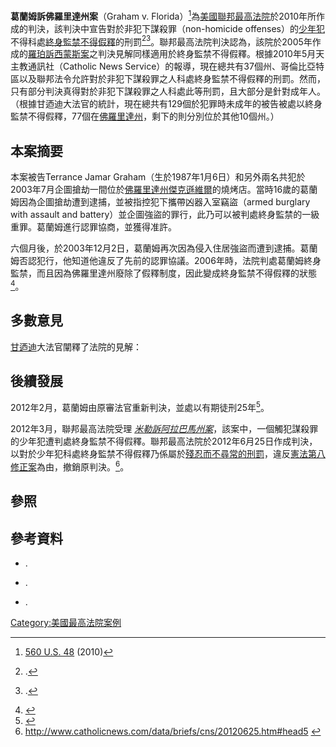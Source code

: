 {{refimprove|time=2013-11-06T05:52:28+00:00}}
{{noteTA
|G1=USState
|1=zh-cn:鲁斯; zh-hans:鲁思; zh-hant:露絲;
|2=zh-cn:巴德; zh-hans:拜德; zh-hant:拜德;
|3=zh-cn:斯卡利亚; zh-hans:斯卡利亞; zh-hant:史卡利亞;
|4=zh-cn:罗伯茨; zh-hans:罗伯茨; zh-hant:羅伯茲;
|5=zh-cn:约翰·罗伯茨; zh-hans:约翰·罗伯茨; zh-hant:約翰·羅伯茨;zh-tw:約翰·羅勃茲;zh-hk:尊·羅拔斯;
}}
{{Infobox SCOTUS case
|Litigants=葛蘭姆訴佛羅里達州
|ArgueDate=11月9日
|ArgueYear=2009年
|DecideDate=5月17日
|DecideYear=2010年
|FullName=Terrance Jamar Graham v. Florida
|USVol=560
|USPage=___
|ParallelCitations=
|OralArgument=http://www.oyez.org/cases/2000-2009/2009/2009_08_7412
|Docket=08-7412
|SCOTUS=2009-2010
|Majority=[[安東尼·甘迺迪|安東尼·甘迺迪]]
|JoinMajority=[[約翰·保羅·史蒂文斯|約翰·保羅·史蒂文斯]]、[[魯思·金斯伯格|魯思·金斯伯格]]、 [[史蒂芬·布雷耶|史蒂芬·布雷耶]]和[[索尼婭·索托馬約爾|索尼婭·索托馬約爾]]
|Concurrence=[[約翰·格洛佛·羅伯茨|約翰·格洛佛·羅伯茨]]
|Concurrence2=[[約翰·保羅·史蒂文斯|約翰·保羅·史蒂文斯]]
|JoinConcurrence2=[[魯思·金斯伯格|魯思·金斯伯格]]和[[索尼婭·索托馬約爾|索尼婭·索托馬約爾]]
|Dissent=[[克拉倫斯·托馬斯|克拉倫斯·托馬斯]]
|JoinDissent=[[安東寧·斯卡利亞|安東寧·斯卡利亞]]（全部）和[[塞繆爾·阿利托|塞繆爾·阿利托]]（第一和第三部分）
|Dissent2=[[塞繆爾·阿利托|塞繆爾·阿利托]]
|LawsApplied=
|Holding=對於未滿18歲非犯下謀殺罪之被告課以終身監禁不得假釋的刑罰違反[[美國憲法第八修正案|憲法第八修正案]]。
|Procedural=基於對[[佛羅里達州第一地區上訴法院|佛羅里達州第一地區上訴法院]]的[[調審令|調審令]]（Writ of certiorari）。
}}

'''葛蘭姆訴佛羅里達州案'''（Graham v. Florida）<ref>[[Case_citation|560 U.S. 48]] (2010)</ref>為[[美國聯邦最高法院|美國聯邦最高法院]]於2010年所作成的判決，該判決中宣告對於非犯下謀殺罪（non-homicide offenses）的[[少年犯|少年犯]]不得科處[[終身監禁(美國)|終身監禁不得假釋]]的刑罰<ref>{{Citation |url=http://www.nytimes.com/2010/05/18/us/politics/18court.html |title=Justices Limit Life Sentences for Juveniles |newspaper=[[New_York_Times|New York Times]] |first=Adam |last=Liptak |date=May 17, 2010}}.</ref><ref>{{Citation |url=http://online.wsj.com/article/SB10001424052748703315404575250263178132480.html |title=Justices Restrict Life Terms for Youths |newspaper=[[Wall_Street_Journal|Wall Street Journal]] |date=May 18, 2010 |first=Jess |last=Bravin}}.</ref>。聯邦最高法院判決認為，該院於2005年作成的[[羅珀訴西蒙斯案|羅珀訴西蒙斯案]]之判決見解同樣適用於終身監禁不得假釋。根據2010年5月天主教通訊社（Catholic News Service）的報導，現在總共有37個州、哥倫比亞特區以及聯邦法令允許對於非犯下謀殺罪之人科處終身監禁不得假釋的刑罰。然而，只有部分判決真得對於非犯下謀殺罪之人科處此等刑罰，且大部分是針對成年人。（根據甘迺迪大法官的統計，現在總共有129個於犯罪時未成年的被告被處以終身監禁不得假釋，77個在[[佛羅里達州|佛羅里達州]]，剩下的則分別位於其他10個州。）

==本案摘要==
本案被告Terrance Jamar Graham（生於1987年1月6日）和另外兩名共犯於2003年7月企圖搶劫一間位於[[佛羅里達州|佛羅里達州]][[傑克遜維爾_(佛羅里達州)|傑克遜維爾]]的燒烤店。當時16歲的葛蘭姆因為企圖搶劫遭到逮捕，並被指控犯下攜帶凶器入室竊盜（armed burglary with assault and battery）並企圖強盜的罪行，此乃可以被判處終身監禁的一級重罪。葛蘭姆進行認罪協商，並獲得准許。

六個月後，於2003年12月2日，葛蘭姆再次因為侵入住居強盜而遭到逮捕。葛蘭姆否認犯行，他知道他違反了先前的認罪協議。2006年時，法院判處葛蘭姆終身監禁，而且因為佛羅里達州廢除了假釋制度，因此變成終身監禁不得假釋的狀態<ref name="supremecourt">{{Cite web|url=http://www.supremecourt.gov/opinions/09pdf/08-7412.pdf|title=TERRANCE JAMAR GRAHAM, PETITIONER v. FLORIDA|date=May 17, 2010|accessdate=May 20, 2010|publisher=[[Supreme_Court_of_the_United_States|Supreme Court of the United States]]}}</ref>。

==多數意見==
[[安東尼·甘迺迪|甘迺迪]]大法官闡釋了法院的見解：
{{quote|憲法禁止對於非犯下謀殺罪的少年犯科處終身監禁不得假釋的刑罰。各州雖然不需要保證這些少年犯最終能夠獲釋，但假如對於少年犯科處終身監禁的刑罰，則必須要給予其實際上可能獲釋的機會。撤銷佛羅里達州第一地區上訴法院的判決，本案發回重審，並且不得違反本見解。<ref name="supremecourt"/>}}

==後續發展==
2012年2月，葛蘭姆由原審法官重新判決，並處以有期徒刑25年<ref>{{Cite web |url=http://m.jacksonville.com/news/crime/2012-02-24/story/law-disorder-young-man-gets-45-years-shooting-over-10-disagreement |title=存档副本 |access-date=2013-11-06 |archive-url=https://web.archive.org/web/20160304061327/http://m.jacksonville.com/news/crime/2012-02-24/story/law-disorder-young-man-gets-45-years-shooting-over-10-disagreement |archive-date=2016-03-04 |dead-url=yes }}</ref>。

2012年3月，聯邦最高法院受理 ''[[米勒訴阿拉巴馬州案|米勒訴阿拉巴馬州案]]''，該案中，一個觸犯謀殺罪的少年犯遭判處終身監禁不得假釋。聯邦最高法院於2012年6月25日作成判決，以對於少年犯科處終身監禁不得假釋乃係屬於[[殘忍而不尋常的刑罰|殘忍而不尋常的刑罰]]，違反[[美國憲法第八修正案|憲法第八修正案]]為由，撤銷原判決。<ref>http://www.catholicnews.com/data/briefs/cns/20120625.htm#head5 {{webarchive|url=https://archive.is/20130630010000/http://www.catholicnews.com/data/briefs/cns/20120625.htm |date=2013-06-30 }}</ref>。

==參照==
{{Reflist|2}}

==參考資料==
{{refbegin|2}}
*{{Citation |last=de la Vega |first=Connie |last2=Leighton |first2=Michelle |year=2008 |title=Sentencing Our Children to Die in Prison: Global Law and Practice |journal=University of San Francisco Law Review |volume=42 |issue=4 |pages=938–1044 |ssrn=1277524}}.
*{{Citation |last=Fine |first=Lauren |year=2009 |title=Death Behind Bars: Examining Juvenile Life without parole in ''Sullivan v. Florida'' and ''Graham v. Florida'' |journal=Duke Journal of Constitutional Law & Public Policy Sidebar |volume=5 |issue= |pages=24–44 |url=https://www.law.duke.edu/journals/DJCLPP/index.php?action=downloadarticle&id=152 |deadurl=yes |archiveurl=https://web.archive.org/web/20110305233504/http://www.law.duke.edu/journals/djclpp/index.php?action=downloadarticle&id=152 |archivedate=2011-03-05 }}.
*{{Citation |last=Parker |first=Alison |year=2005 |title=The Rest of Their Lives: Life Without Parole for Child Offenders in the United States |location=New York |publisher=Human Rights Watch |isbn=1-56432-335-8}}.
{{refend}}

{{US8thAmendment|state=collapsed}}

[[Category:美國最高法院案例|Category:美國最高法院案例]]